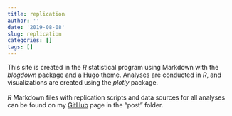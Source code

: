 ```yaml
---
title: replication
author: ''
date: '2019-08-08'
slug: replication
categories: []
tags: []
---
```


This site is created in the _R_ statistical program using Markdown with the _blogdown_ package and a [Hugo](https://gohugo.io/){target="_blank"} theme. Analyses are conducted in _R_, and visualizations are created using the _plotly_ package.<br><br>
_R_ Markdown files with replication scripts and data sources for all analyses can be found on my [GitHub](https://github.com/yioryos-nardis/yioryos-nardis.github.io){target="_blank"} page in the "post" folder.
